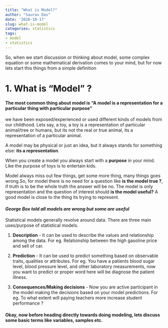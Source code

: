 ```yaml
---
title: "What is Model?"
author: "Saurav Das"
date: '2020-10-17'
slug: what-is-model
categories: statistics
tags:
- model
- statistics
---
```


So, when we start discussion or thinking about model, some complex equation or some mathematical derivation comes to your mind, but for now lets start this things from a simple definition 

# 1. What is "Model" ?

<h4> The most common thing about model is "A model is a representation for a particular thing with particular purpose" </h4>

we have been exposed/experienced or used different kinds of models from our childhood. Lets say, a toy, a toy is a representation of particular animal/tree or humans, but its not the real or true animal, its a representation of a particular animal.

A model may be physical or just an idea, but it always stands for something else: **its a representation**.

When you create a model you always start with a **purpose** in your mind. Like the purpose of toys is to entertain kids.

Model always miss out few things, get some more thing, many things goes wrong.So, for model there is no need for a question like **is the model true ?**, if truth is to be the whole truth the answer will be no. The model is only representation and the question of interest should **is the model useful?** A good model is close to the thing its trying to represent.

<b><i><h4> George Box told all models are wrong but some are useful </b></i></h4>

Statistical models generally revolve around data. There are three main uses/purpose of statistical models.

1. **Description** - It can be used to describe the values and relationship among the data. For eg. Relationship between the high gasoline price and sell of car.

2. **Prediction** - It can be used to predict something based on observable traits, qualities or attributes. For eg. You have a patients blood sugar level, blood pressure level, and other laboratory measurements, now you want to predict or proper word here will be diagnose the patient illness.

3. **Consequences/Making decisions** - Now you are active participant in the model making the decisions based on your model predictions. For eg. To what extent will paying teachers more increase student performance ?


<h4> Okay, now before heading directly towards doing modeling, lets discuss some basic terms like variables, samples etc. </h4>











